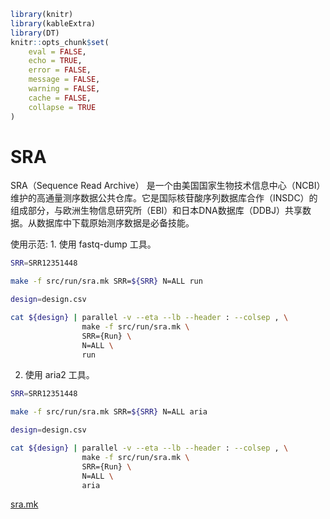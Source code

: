 
```r
library(knitr)
library(kableExtra)
library(DT)
knitr::opts_chunk$set(
	eval = FALSE,
	echo = TRUE,
	error = FALSE,
	message = FALSE,
	warning = FALSE,
	cache = FALSE,
	collapse = TRUE
)

```

# SRA
SRA（Sequence Read Archive） 是一个由美国国家生物技术信息中心（NCBI）维护的高通量测序数据公共仓库。它是国际核苷酸序列数据库合作（INSDC）的组成部分，与欧洲生物信息研究所（EBI）和日本DNA数据库（DDBJ）共享数据。从数据库中下载原始测序数据是必备技能。

使用示范:
1. 使用 fastq-dump 工具。
```bash
SRR=SRR12351448

make -f src/run/sra.mk SRR=${SRR} N=ALL run
```

```bash
design=design.csv

cat ${design} | parallel -v --eta --lb --header : --colsep , \
                make -f src/run/sra.mk \
                SRR={Run} \
                N=ALL \
                run
```

2. 使用 aria2 工具。
```bash
SRR=SRR12351448

make -f src/run/sra.mk SRR=${SRR} N=ALL aria
```

```bash
design=design.csv

cat ${design} | parallel -v --eta --lb --header : --colsep , \
                make -f src/run/sra.mk \
                SRR={Run} \
                N=ALL \
                aria
```

[sra.mk](src/run/sra.mk) 

